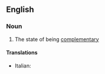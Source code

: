 ==English==

===Noun===
{{wikipedia}}
{{en-noun|-}}

# The state of being [[complementary]]

====Translations====
{{trans-top|complementarity}}
*Italian: {{t|it|complementarità|f}}
{{trans-mid}}

{{trans-bottom}}